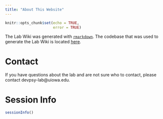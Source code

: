 ```yaml
---
title: "About This Website"
---
```


```r
knitr::opts_chunk$set(echo = TRUE,
                      error = TRUE)
```

The Lab Wiki was generated with [`rmarkdown`](https://bookdown.org/yihui/rmarkdown/rmarkdown-site.html).
The codebase that was used to generate the Lab Wiki is located [here](https://github.com/DevPsyLab/LabWiki).

# Contact

If you have questions about the lab and are not sure who to contact, please contact devpsy-lab@uiowa.edu.

# Session Info

```r
sessionInfo()
```
